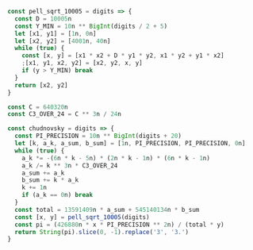 ```javascript
const pell_sqrt_10005 = digits => {
  const D = 10005n
  const Y_MIN = 10n ** BigInt(digits / 2 + 5)
  let [x1, y1] = [1n, 0n]
  let [x2, y2] = [4001n, 40n]
  while (true) {
    const [x, y] = [x1 * x2 + D * y1 * y2, x1 * y2 + y1 * x2]
    ;[x1, y1, x2, y2] = [x2, y2, x, y]
    if (y > Y_MIN) break
  }
  return [x2, y2]
}

const C = 640320n
const C3_OVER_24 = C ** 3n / 24n

const chudnovsky = digits => {
  const PI_PRECISION = 10n ** BigInt(digits + 20)
  let [k, a_k, a_sum, b_sum] = [1n, PI_PRECISION, PI_PRECISION, 0n]
  while (true) {
    a_k *= -(6n * k - 5n) * (2n * k - 1n) * (6n * k - 1n)
    a_k /= k ** 3n * C3_OVER_24
    a_sum += a_k
    b_sum += k * a_k
    k += 1n
    if (a_k == 0n) break
  }
  const total = 13591409n * a_sum + 545140134n * b_sum
  const [x, y] = pell_sqrt_10005(digits)
  const pi = (426880n * x * PI_PRECISION ** 2n) / (total * y)
  return String(pi).slice(0, -1).replace('3', '3.')
}
```
